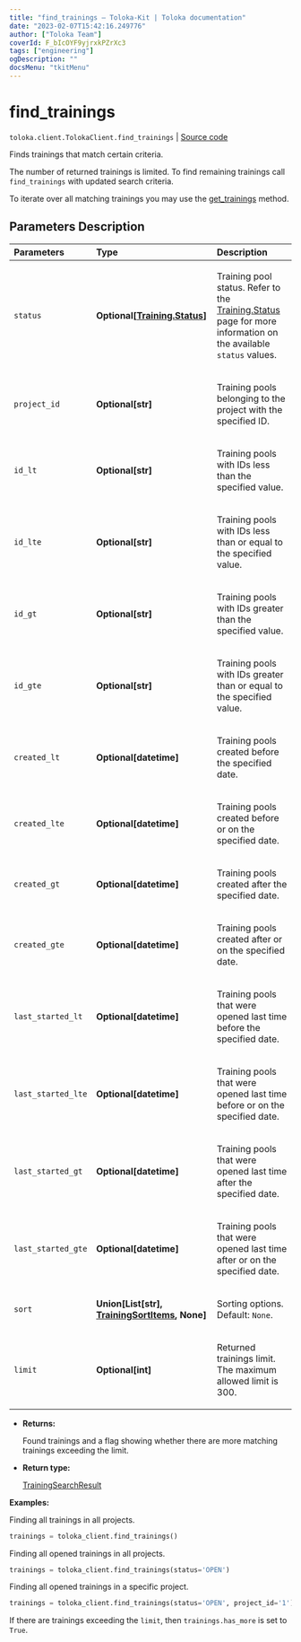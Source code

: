 ```yaml
---
title: "find_trainings — Toloka-Kit | Toloka documentation"
date: "2023-02-07T15:42:16.249776"
author: ["Toloka Team"]
coverId: F_bIcOYF9yjrxkPZrXc3
tags: ["engineering"]
ogDescription: ""
docsMenu: "tkitMenu"
---
```


# find_trainings
`toloka.client.TolokaClient.find_trainings` | [Source code](https://github.com/Toloka/toloka-kit/blob/v1.1.3/src/client/__init__.py#L1887)

Finds trainings that match certain criteria.

The number of returned trainings is limited. To find remaining trainings call `find_trainings` with updated search criteria.

To iterate over all matching trainings you may use the [get_trainings](/docs/toloka-kit/reference/toloka.client.TolokaClient.get_trainings) method.

## Parameters Description

| Parameters | Type | Description |
| :----------| :----| :-----------|
`status`|**Optional\[[Training.Status](/docs/toloka-kit/reference/toloka.client.training.Training.Status)\]**|<p>Training pool status. Refer to the [Training.Status](/docs/toloka-kit/reference/toloka.client.training.Training.Status) page for more information on the available `status` values.</p>
`project_id`|**Optional\[str\]**|<p>Training pools belonging to the project with the specified ID.</p>
`id_lt`|**Optional\[str\]**|<p>Training pools with IDs less than the specified value.</p>
`id_lte`|**Optional\[str\]**|<p>Training pools with IDs less than or equal to the specified value.</p>
`id_gt`|**Optional\[str\]**|<p>Training pools with IDs greater than the specified value.</p>
`id_gte`|**Optional\[str\]**|<p>Training pools with IDs greater than or equal to the specified value.</p>
`created_lt`|**Optional\[datetime\]**|<p>Training pools created before the specified date.</p>
`created_lte`|**Optional\[datetime\]**|<p>Training pools created before or on the specified date.</p>
`created_gt`|**Optional\[datetime\]**|<p>Training pools created after the specified date.</p>
`created_gte`|**Optional\[datetime\]**|<p>Training pools created after or on the specified date.</p>
`last_started_lt`|**Optional\[datetime\]**|<p>Training pools that were opened last time before the specified date.</p>
`last_started_lte`|**Optional\[datetime\]**|<p>Training pools that were opened last time before or on the specified date.</p>
`last_started_gt`|**Optional\[datetime\]**|<p>Training pools that were opened last time after the specified date.</p>
`last_started_gte`|**Optional\[datetime\]**|<p>Training pools that were opened last time after or on the specified date.</p>
`sort`|**Union\[List\[str\], [TrainingSortItems](/docs/toloka-kit/reference/toloka.client.search_requests.TrainingSortItems), None\]**|<p>Sorting options. Default: `None`.</p>
`limit`|**Optional\[int\]**|<p>Returned trainings limit. The maximum allowed limit is 300.</p>

* **Returns:**

  Found trainings and a flag showing whether there are more matching trainings exceeding the limit.

* **Return type:**

  [TrainingSearchResult](/docs/toloka-kit/reference/toloka.client.search_results.TrainingSearchResult)

**Examples:**

Finding all trainings in all projects.

```python
trainings = toloka_client.find_trainings()
```

Finding all opened trainings in all projects.

```python
trainings = toloka_client.find_trainings(status='OPEN')
```

Finding all opened trainings in a specific project.

```python
trainings = toloka_client.find_trainings(status='OPEN', project_id='1')
```

If there are trainings exceeding the `limit`, then `trainings.has_more` is set to `True`.
